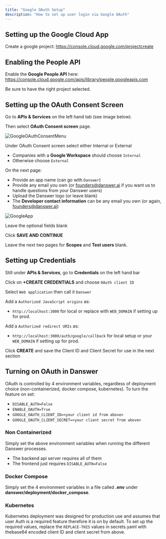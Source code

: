 ```yaml
---
title: "Google OAuth Setup"
description: "How to set up user login via Google OAuth"
---
```


## Setting up the Google Cloud App
Create a google project: https://console.cloud.google.com/projectcreate


## Enabling the People API
Enable the **Google People API** here: https://console.cloud.google.com/apis/library/people.googleapis.com

Be sure to have the right project selected.


## Setting up the OAuth Consent Screen
Go to **APIs & Services** on the left hand tab (see image below).

Then select **OAuth Consent screen** page.

![GoogleOAuthConsentMenu](/images/google_oauth_setup/GoogleOAuthConsentMenu.png)

Under OAuth Consent screen select either Internal or External
- Companies with a **Google Workspace** should choose `Internal`
- Otherwise choose `External`

On the next page:
- Provide an app name (can go with `Danswer`)
- Provide any email you own (or founders@danswer.ai if you want us to handle questions from your Danswer users)
- Upload the Danswer logo (or leave blank)
- The **Developer contact information** can be any email you own (or again, founders@danswer.ai)

![GoogleApp](/images/google_oauth_setup/GoogleApp.png)

Leave the optional fields blank

Click **SAVE AND CONTINUE**

Leave the next two pages for **Scopes** and **Test users** blank.


## Setting up Credentials
Still under **APIs & Services**, go to **Credentials** on the left hand bar

Click on **+CREATE CREDENTIALS** and choose `OAuth client ID`

Select `Web application` then call it `Danswer`

Add a `Authorized JavaScript origins` as:
- `http://localhost:3000` for local or replace with `WEB_DOMAIN` if setting up for prod.

Add a `Authorized redirect URIs` as:
- `http://localhost:3000/auth/google/callback` for local setup or your `WEB_DOMAIN` if setting up for prod.

Click **CREATE** and save the Client ID and Client Secret for use in the next section


## Turning on OAuth in Danswer
OAuth is controlled by 4 environment variables, regardless of deployment choice
(non-containerized, docker compose, kubernetes). To turn the feature on set:
- `DISABLE_AUTH=False`
- `ENABLE_OAUTH=True`
- `GOOGLE_OAUTH_CLIENT_ID=<your client id from above>`
- `GOOGLE_OAUTH_CLIENT_SECRET=<your client secret from above>`


### Non Containerized
Simply set the above environment variables when running the different Danswer processes.
- The backend api server requires all of them
- The frontend just requires `DISABLE_AUTH=False`


### Docker Compose
Simply set the 4 environment variables in a file called **.env** under **danswer/deployment/docker_compose**.


### Kubernetes
Kubernetes deployment was designed for production use and assumes that user Auth is a required feature therefore it is
on by default. To set up the required values, replace the `REPLACE-THIS` values in secrets.yaml with thebase64 encoded
client ID and client secret from above.
